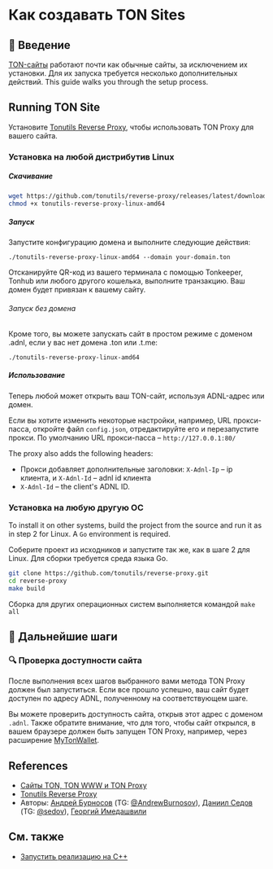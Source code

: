 
# Как создавать TON Sites

## 👋 Введение

[TON-сайты](https://blog.ton.org/ton-sites) работают почти как обычные сайты, за исключением их установки. Для их запуска требуется несколько дополнительных действий. This guide walks you through the setup process.

## Running TON Site

Установите [Tonutils Reverse Proxy](https://github.com/tonutils/reverse-proxy), чтобы использовать TON Proxy для вашего сайта.

### Установка на любой дистрибутив Linux

##### Скачивание

```bash
wget https://github.com/tonutils/reverse-proxy/releases/latest/download/tonutils-reverse-proxy-linux-amd64
chmod +x tonutils-reverse-proxy-linux-amd64
```

##### Запуск

Запустите конфигурацию домена и выполните следующие действия:

```
./tonutils-reverse-proxy-linux-amd64 --domain your-domain.ton 
```

Отсканируйте QR-код из вашего терминала с помощью Tonkeeper, Tonhub или любого другого кошелька, выполните транзакцию. Ваш домен будет привязан к вашему сайту.

###### Запуск без домена

Кроме того, вы можете запускать сайт в простом режиме с доменом .adnl, если у вас нет домена .ton или .t.me:

```
./tonutils-reverse-proxy-linux-amd64
```

##### Использование

Теперь любой может открыть ваш TON-сайт, используя ADNL-адрес или домен.

Если вы хотите изменить некоторые настройки, например, URL прокси-пасса, откройте файл `config.json`, отредактируйте его и перезапустите прокси. По умолчанию URL прокси-пасса – `http://127.0.0.1:80/`

The proxy also adds the following headers:

* Прокси добавляет дополнительные заголовки:
  `X-Adnl-Ip` – ip клиента, и `X-Adnl-Id` – adnl id клиента
* `X-Adnl-Id` – the client's ADNL ID.

### Установка на любую другую ОС

To install it on other systems, build the project from the source and run it as in step 2 for Linux. A `Go` environment is required.

Соберите проект из исходников и запустите так же, как в шаге 2 для Linux. Для сборки требуется среда языка Go.

```bash
git clone https://github.com/tonutils/reverse-proxy.git
cd reverse-proxy
make build
```

Сборка для других операционных систем выполняется командой `make all`

## 👀 Дальнейшие шаги

### 🔍 Проверка доступности сайта

После выполнения всех шагов выбранного вами метода TON Proxy должен был запуститься. Если все прошло успешно, ваш сайт будет доступен по адресу ADNL, полученному на соответствующем шаге.

Вы можете проверить доступность сайта, открыв этот адрес с доменом `.adnl`. Также обратите внимание, что для того, чтобы сайт открылся, в вашем браузере должен быть запущен TON Proxy, например, через расширение [MyTonWallet](https://mytonwallet.io/).

## References

* [Сайты TON, TON WWW и TON Proxy](https://blog.ton.org/ton-sites)
* [Tonutils Reverse Proxy](https://github.com/tonutils/reverse-proxy)
* Авторы: [Андрей Бурносов](https://github.com/AndreyBurnosov) (TG: [@AndrewBurnosov](https://t.me/AndreyBurnosov)), [Даниил Седов](https://gusarich.com) (TG: [@sedov](https://t.me/sedov)), [Георгий Имедашвили](https://github.com/drforse)

## См. также

* [Запустить реализацию на C++](/v3/guidelines/web3/ton-proxy-sites/running-your-own-ton-proxy)

<Feedback />
